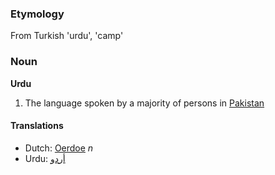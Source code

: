 ===Etymology===
From Turkish 'urdu', 'camp'

===Noun===
'''Urdu'''

# The language spoken by a majority of persons in [[Pakistan]]

====Translations====
*Dutch: [[Oerdoe]] ''n''
*Urdu: [[اردو|أردو]]